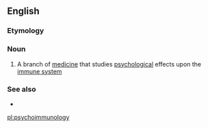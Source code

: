 ==English==

===Etymology===
{{prefix|en|psycho|immunology}}

===Noun===
{{en-noun|-}}

# {{lb|en|medicine}} A branch of [[medicine]] that studies [[psychological]] effects upon the [[immune system]]

===See also===
* {{l|en|psychoneuroimmunology}}

[[pl:psychoimmunology]]